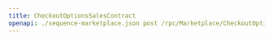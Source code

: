 ---
title: CheckoutOptionsSalesContract
openapi: ./sequence-marketplace.json post /rpc/Marketplace/CheckoutOptionsSalesContract
---

